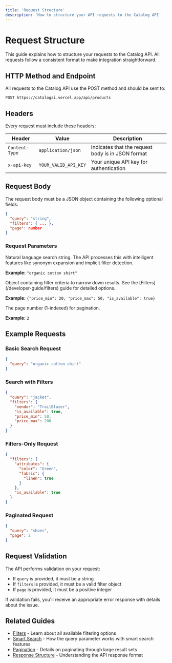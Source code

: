 ```yaml
---
title: 'Request Structure'
description: 'How to structure your API requests to the Catalog API'
---
```


# Request Structure

This guide explains how to structure your requests to the Catalog API. All requests follow a consistent format to make integration straightforward.

## HTTP Method and Endpoint

All requests to the Catalog API use the POST method and should be sent to:

```
POST https://catalogai.vercel.app/api/products
```

## Headers

Every request must include these headers:

| Header | Value | Description |
| --- | --- | --- |
| `Content-Type` | `application/json` | Indicates that the request body is in JSON format |
| `x-api-key` | `YOUR_VALID_API_KEY` | Your unique API key for authentication |

## Request Body

The request body must be a JSON object containing the following optional fields:

```json
{
  "query": "string",
  "filters": { ... },
  "page": number
}
```

### Request Parameters

<ResponseField name="query" type="string" optional>
  Natural language search string. The API processes this with intelligent features like synonym expansion and implicit filter detection.
  
  **Example:** `"organic cotton shirt"`
</ResponseField>

<ResponseField name="filters" type="object" optional>
  Object containing filter criteria to narrow down results. See the [Filters](/developer-guide/filters) guide for detailed options.
  
  **Example:** `{"price_min": 20, "price_max": 50, "is_available": true}`
</ResponseField>

<ResponseField name="page" type="number" optional default="1">
  The page number (1-indexed) for pagination.
  
  **Example:** `2`
</ResponseField>

## Example Requests

### Basic Search Request

<CodeGroup>

```json Request
{
  "query": "organic cotton shirt"
}
```

</CodeGroup>

### Search with Filters

<CodeGroup>

```json Request
{
  "query": "jacket",
  "filters": {
    "vendor": "TrailBlazer",
    "is_available": true,
    "price_min": 50,
    "price_max": 200
  }
}
```

</CodeGroup>

### Filters-Only Request

<CodeGroup>

```json Request
{
  "filters": {
    "attributes": {
      "color": "Green",
      "fabric": {
        "linen": true
      }
    },
    "is_available": true
  }
}
```

</CodeGroup>

### Paginated Request

<CodeGroup>

```json Request
{
  "query": "shoes",
  "page": 2
}
```

</CodeGroup>

## Request Validation

The API performs validation on your request:

- If `query` is provided, it must be a string
- If `filters` is provided, it must be a valid filter object
- If `page` is provided, it must be a positive integer

If validation fails, you'll receive an appropriate error response with details about the issue.

## Related Guides

- [Filters](/developer-guide/filters) - Learn about all available filtering options
- [Smart Search](/developer-guide/smart-search) - How the query parameter works with smart search features
- [Pagination](/developer-guide/pagination) - Details on paginating through large result sets
- [Response Structure](/developer-guide/response-structure) - Understanding the API response format 